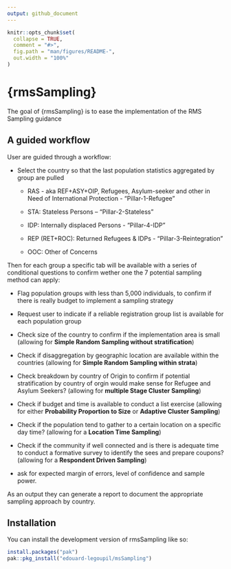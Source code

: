 ```yaml
---
output: github_document
---
```


<!-- README.md is generated from README.Rmd. Please edit that file -->

```r
knitr::opts_chunk$set(
  collapse = TRUE,
  comment = "#>",
  fig.path = "man/figures/README-",
  out.width = "100%"
)
```

# {rmsSampling}

<!-- badges: start -->
<!-- badges: end -->

The goal of {rmsSampling} is to ease the implementation of the RMS Sampling guidance


## A guided workflow

User are guided through a workflow:  

 * Select the country so that the last population statistics aggregated by group are pulled  
 
     * RAS  - aka REF+ASY+OIP, Refugees, Asylum-seeker and other in Need of International Protection -  "Pillar-1-Refugee"  
     
     * STA: Stateless Persons --  "Pillar-2-Stateless" 
     
     * IDP: Internally displaced Persons   -  "Pillar-4-IDP"  
     
     * REP (RET+ROC): Returned Refugees & IDPs - "Pillar-3-Reintegration"  
     
     * OOC: Other of Concerns         
 
Then for each group a specific tab will be available with a series of conditional questions to confirm wether one the 7 potential sampling method can apply:   

 * Flag population groups with less than 5,000 individuals, to confirm if there is really budget to implement a sampling strategy  
 
 * Request user to  indicate if a reliable registration group list is available for each population group  
 
 * Check size of the country to confirm if the implementation area is small (allowing for __Simple Random Sampling without stratification__) 
 
 * Check if disaggregation by geographic location are available within the countries  (allowing for __Simple Random Sampling within strata__)  
 * Check breakdown by country of Origin to confirm if potential stratification by country of orgin would make sense for Refugee and Asylum Seekers?  (allowing for __multiple Stage Cluster Sampling__)  
 
 * Check if budget and time is available to conduct a list exercise (allowing for either __Probability Proportion to Size__ or __Adaptive Cluster Sampling__)  
 
 * Check if the population tend to gather to a certain location on a specific day time? (allowing for a __Location Time Sampling__) 
 
 * Check if the community if well connected and is there is adequate time to conduct a formative survey to identify the sees and prepare coupons? (allowing for a __Respondent Driven Sampling__)  
 
 * ask for expected margin of errors, level of confidence and sample power. 
 
 
 As an output they can generate a report to document the appropriate sampling approach by country.

## Installation

You can install the development version of rmsSampling like so:

``` r
install.packages("pak")
pak::pkg_install("edouard-legoupil/msSampling")  
```


